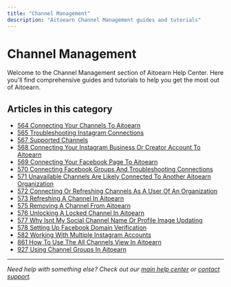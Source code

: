 ```yaml
---
title: "Channel Management"
description: "Aitoearn Channel Management guides and tutorials"
---
```


<UpdatedAt />


# Channel Management

Welcome to the Channel Management section of Aitoearn Help Center. Here you'll find comprehensive guides and tutorials to help you get the most out of Aitoearn.

## Articles in this category

- [564 Connecting Your Channels To Aitoearn](564-connecting-your-channels-to-aitoearn)
- [565 Troubleshooting Instagram Connections](565-troubleshooting-instagram-connections)
- [567 Supported Channels](567-supported-channels)
- [568 Connecting Your Instagram Business Or Creator Account To Aitoearn](568-connecting-your-instagram-business-or-creator-account-to-aitoearn)
- [569 Connecting Your Facebook Page To Aitoearn](569-connecting-your-facebook-page-to-aitoearn)
- [570 Connecting Facebook Groups And Troubleshooting Connections](570-connecting-facebook-groups-and-troubleshooting-connections)
- [571 Unavailable Channels Are Likely Connected To Another Aitoearn Organization](571-unavailable-channels-are-likely-connected-to-another-aitoearn-organization)
- [572 Connecting Or Refreshing Channels As A User Of An Organization](572-connecting-or-refreshing-channels-as-a-user-of-an-organization)
- [573 Refreshing A Channel In Aitoearn](573-refreshing-a-channel-in-aitoearn)
- [575 Removing A Channel From Aitoearn](575-removing-a-channel-from-aitoearn)
- [576 Unlocking A Locked Channel In Aitoearn](576-unlocking-a-locked-channel-in-aitoearn)
- [577 Why Isnt My Social Channel Name Or Profile Image Updating](577-why-isnt-my-social-channel-name-or-profile-image-updating)
- [578 Setting Up Facebook Domain Verification](578-setting-up-facebook-domain-verification)
- [582 Working With Multiple Instagram Accounts](582-working-with-multiple-instagram-accounts)
- [861 How To Use The All Channels View In Aitoearn](861-how-to-use-the-all-channels-view-in-aitoearn)
- [927 Using Channel Groups In Aitoearn](927-using-channel-groups-in-aitoearn)

---

*Need help with something else? Check out our [main help center](/en/help-center) or [contact support](mailto:hello@aitoearn.com).*
